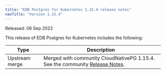 ```yaml
---
title: "EDB Postgres for Kubernetes 1.15.4 release notes"
navTitle: "Version 1.15.4"
---
```


Released: 06 Sep 2022

This release of EDB Postgres for Kubernetes includes the following:

| Type           | Description                                                                                                                        |
| -------------- | ---------------------------------------------------------------------------------------------------------------------------------- |
| Upstream merge | Merged with community CloudNativePG 1.15.4. See the community [Release Notes](https://cloudnative-pg.io/documentation/1.15/release_notes/v1.15/). |

